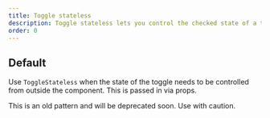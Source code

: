 ```yaml
---
title: Toggle stateless
description: Toggle stateless lets you control the checked state of a toggle. Use with caution as this is an old pattern and will be deprecated soon.
order: 0
---
```



## Default

Use `ToggleStateless` when the state of the toggle needs to be controlled from outside the component. This is passed in via props.

This is an old pattern and will be deprecated soon. Use with caution.

<Example Component={ToggleStatelessDefault} packageName="@atlaskit/toggle" />
